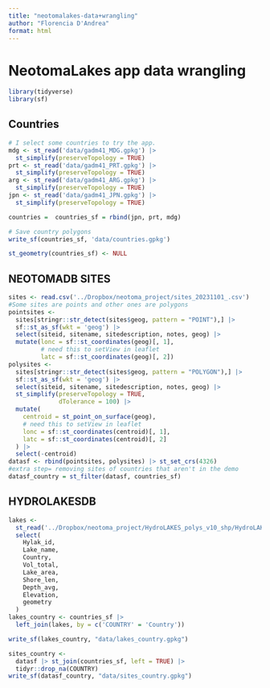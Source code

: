 ```yaml
---
title: "neotomalakes-data+wrangling"
author: "Florencia D'Andrea"
format: html
---
```


# NeotomaLakes app data wrangling

```r
library(tidyverse)
library(sf)
```


## Countries

```r
# I select some countries to try the app.
mdg <- st_read('data/gadm41_MDG.gpkg') |>
  st_simplify(preserveTopology = TRUE)
prt <- st_read('data/gadm41_PRT.gpkg') |>
  st_simplify(preserveTopology = TRUE)
arg <- st_read('data/gadm41_ARG.gpkg') |>
  st_simplify(preserveTopology = TRUE)
jpn <- st_read('data/gadm41_JPN.gpkg') |>
  st_simplify(preserveTopology = TRUE)

countries =  countries_sf = rbind(jpn, prt, mdg)

# Save country polygons
write_sf(countries_sf, 'data/countries.gpkg')
```


```r
st_geometry(countries_sf) <- NULL
```

## NEOTOMADB SITES

```r
sites <- read.csv('../Dropbox/neotoma_project/sites_20231101_.csv')
#Some sites are points and other ones are polygons
pointsites <-
  sites[stringr::str_detect(sites$geog, pattern = "POINT"),] |>
  sf::st_as_sf(wkt = 'geog') |>
  select(siteid, sitename, sitedescription, notes, geog) |>
  mutate(lonc = sf::st_coordinates(geog)[, 1],
         # need this to setView in leaflet
         latc = sf::st_coordinates(geog)[, 2])
polysites <-
  sites[stringr::str_detect(sites$geog, pattern = "POLYGON"),] |>
  sf::st_as_sf(wkt = 'geog') |>
  select(siteid, sitename, sitedescription, notes, geog) |>
  st_simplify(preserveTopology = TRUE,
              dTolerance = 100) |>
  mutate(
    centroid = st_point_on_surface(geog),
    # need this to setView in leaflet
    lonc = sf::st_coordinates(centroid)[, 1],
    latc = sf::st_coordinates(centroid)[, 2]
  ) |>
  select(-centroid)
datasf <- rbind(pointsites, polysites) |> st_set_crs(4326)
#extra step= removing sites of countries that aren't in the demo
datasf_country = st_filter(datasf, countries_sf)
```


## HYDROLAKESDB

```r
lakes <-
  st_read('../Dropbox/neotoma_project/HydroLAKES_polys_v10_shp/HydroLAKES_polys_v10_shp') |>
  select(
    Hylak_id,
    Lake_name,
    Country,
    Vol_total,
    Lake_area,
    Shore_len,
    Depth_avg,
    Elevation,
    geometry
  )
lakes_country <- countries_sf |>
  left_join(lakes, by = c('COUNTRY' = 'Country'))

write_sf(lakes_country, "data/lakes_country.gpkg")
```


```r
sites_country <-
  datasf |> st_join(countries_sf, left = TRUE) |> 
  tidyr::drop_na(COUNTRY)
write_sf(datasf_country, "data/sites_country.gpkg")
```




